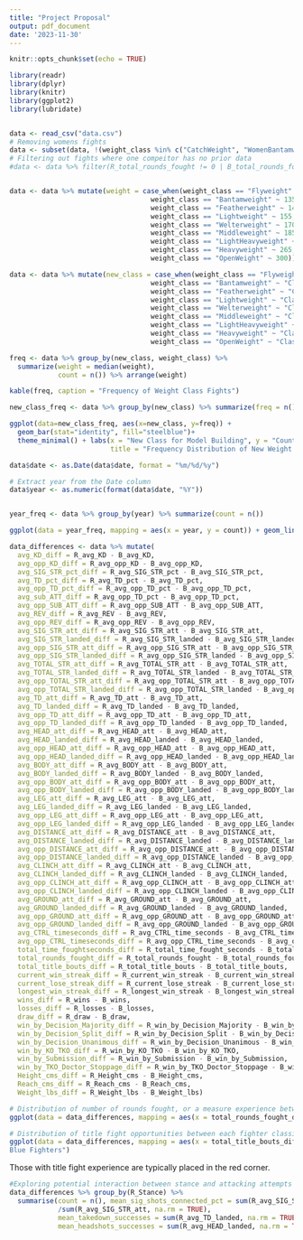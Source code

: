```yaml
---
title: "Project Proposal"
output: pdf_document
date: '2023-11-30'
---
```


```r
knitr::opts_chunk$set(echo = TRUE)
```

```r
library(readr)
library(dplyr)
library(knitr)
library(ggplot2)
library(lubridate)


data <- read_csv("data.csv")
# Removing womens fights 
data <- subset(data, !(weight_class %in% c("CatchWeight", "WomenBantamweight", "WomenFeatherweight", "WomenFlyweight", "WomenStrawweight")))
# Filtering out fights where one compeitor has no prior data
#data <- data %>% filter(R_total_rounds_fought != 0 | B_total_rounds_fought != 0)



```

```r
data <- data %>% mutate(weight = case_when(weight_class == "Flyweight" ~ 125,
                                   weight_class == "Bantamweight" ~ 135,
                                   weight_class == "Featherweight" ~ 145,
                                   weight_class == "Lightweight" ~ 155,
                                   weight_class == "Welterweight" ~ 170,
                                   weight_class == "Middleweight" ~ 185,
                                   weight_class == "LightHeavyweight" ~ 205, 
                                   weight_class == "Heavyweight" ~ 265, 
                                   weight_class == "OpenWeight" ~ 300))

data <- data %>% mutate(new_class = case_when(weight_class == "Flyweight" ~ "Class 1",
                                   weight_class == "Bantamweight" ~ "Class 1",
                                   weight_class == "Featherweight" ~ "Class 1",
                                   weight_class == "Lightweight" ~ "Class 2",
                                   weight_class == "Welterweight" ~ "Class 2",
                                   weight_class == "Middleweight" ~ "Class 3",
                                   weight_class == "LightHeavyweight" ~ "Class 3", 
                                   weight_class == "Heavyweight" ~ "Class 4", 
                                   weight_class == "OpenWeight" ~ "Class 4"))

freq <- data %>% group_by(new_class, weight_class) %>% 
  summarize(weight = median(weight),
            count = n()) %>% arrange(weight)

kable(freq, caption = "Frequency of Weight Class Fights")


```




```r
new_class_freq <- data %>% group_by(new_class) %>% summarize(freq = n())

ggplot(data=new_class_freq, aes(x=new_class, y=freq)) +
  geom_bar(stat="identity", fill="steelblue")+
  theme_minimal() + labs(x = "New Class for Model Building", y = "Count", 
                         title = "Frequency Distribution of New Weight Classes")
```



```r
data$date <- as.Date(data$date, format = "%m/%d/%y")

# Extract year from the Date column
data$year <- as.numeric(format(data$date, "%Y"))


year_freq <- data %>% group_by(year) %>% summarize(count = n()) 

ggplot(data = year_freq, mapping = aes(x = year, y = count)) + geom_line() + labs(x = "Year", y = "Number of Fights", title = "Trend of Number of Fights in the UFC")
```

```r
data_differences <- data %>% mutate(
  avg_KD_diff = R_avg_KD - B_avg_KD, 
  avg_opp_KD_diff = R_avg_opp_KD - B_avg_opp_KD,
  avg_SIG_STR_pct_diff = R_avg_SIG_STR_pct - B_avg_SIG_STR_pct, 
  avg_TD_pct_diff = R_avg_TD_pct - B_avg_TD_pct, 
  avg_opp_TD_pct_diff = R_avg_opp_TD_pct - B_avg_opp_TD_pct, 
  avg_sub_ATT_diff = R_avg_opp_TD_pct - B_avg_opp_TD_pct, 
  avg_opp_SUB_ATT_diff = R_avg_opp_SUB_ATT - B_avg_opp_SUB_ATT, 
  avg_REV_diff = R_avg_REV - B_avg_REV, 
  avg_opp_REV_diff = R_avg_opp_REV - B_avg_opp_REV, 
  avg_SIG_STR_att_diff = R_avg_SIG_STR_att - B_avg_SIG_STR_att, 
  avg_SIG_STR_landed_diff = R_avg_SIG_STR_landed - B_avg_SIG_STR_landed, 
  avg_opp_SIG_STR_att_diff = R_avg_opp_SIG_STR_att - B_avg_opp_SIG_STR_att, 
  avg_opp_SIG_STR_landed_diff = R_avg_opp_SIG_STR_landed - B_avg_opp_SIG_STR_landed, 
  avg_TOTAL_STR_att_diff = R_avg_TOTAL_STR_att - B_avg_TOTAL_STR_att, 
  avg_TOTAL_STR_landed_diff = R_avg_TOTAL_STR_landed - B_avg_TOTAL_STR_landed, 
  avg_opp_TOTAL_STR_att_diff = R_avg_opp_TOTAL_STR_att - B_avg_opp_TOTAL_STR_att, 
  avg_opp_TOTAL_STR_landed_diff = R_avg_opp_TOTAL_STR_landed - B_avg_opp_TOTAL_STR_landed, 
  avg_TD_att_diff = R_avg_TD_att - B_avg_TD_att,
  avg_TD_landed_diff = R_avg_TD_landed - B_avg_TD_landed, 
  avg_opp_TD_att_diff = R_avg_opp_TD_att - B_avg_opp_TD_att, 
  avg_opp_TD_landed_diff = R_avg_opp_TD_landed - B_avg_opp_TD_landed, 
  avg_HEAD_att_diff = R_avg_HEAD_att - B_avg_HEAD_att, 
  avg_HEAD_landed_diff = R_avg_HEAD_landed - B_avg_HEAD_landed,
  avg_opp_HEAD_att_diff = R_avg_opp_HEAD_att - B_avg_opp_HEAD_att, 
  avg_opp_HEAD_landed_diff = R_avg_opp_HEAD_landed - B_avg_opp_HEAD_landed, 
  avg_BODY_att_diff = R_avg_BODY_att - B_avg_BODY_att, 
  avg_BODY_landed_diff = R_avg_BODY_landed - B_avg_BODY_landed, 
  avg_opp_BODY_att_diff = R_avg_opp_BODY_att - B_avg_opp_BODY_att, 
  avg_opp_BODY_landed_diff = R_avg_opp_BODY_landed - B_avg_opp_BODY_landed, 
  avg_LEG_att_diff = R_avg_LEG_att - B_avg_LEG_att, 
  avg_LEG_landed_diff = R_avg_LEG_landed - B_avg_LEG_landed, 
  avg_opp_LEG_att_diff = R_avg_opp_LEG_att - B_avg_opp_LEG_att, 
  avg_opp_LEG_landed_diff = R_avg_opp_LEG_landed - B_avg_opp_LEG_landed,  
  avg_DISTANCE_att_diff = R_avg_DISTANCE_att - B_avg_DISTANCE_att, 
  avg_DISTANCE_landed_diff = R_avg_DISTANCE_landed - B_avg_DISTANCE_landed, 
  avg_opp_DISTANCE_att_diff = R_avg_opp_DISTANCE_att - B_avg_opp_DISTANCE_att, 
  avg_opp_DISTANCE_landed_diff = R_avg_opp_DISTANCE_landed - B_avg_opp_DISTANCE_landed, 
  avg_CLINCH_att_diff = R_avg_CLINCH_att - B_avg_CLINCH_att, 
  avg_CLINCH_landed_diff = R_avg_CLINCH_landed - B_avg_CLINCH_landed, 
  avg_opp_CLINCH_att_diff = R_avg_opp_CLINCH_att - B_avg_opp_CLINCH_att, 
  avg_opp_CLINCH_landed_diff = R_avg_opp_CLINCH_landed - B_avg_opp_CLINCH_landed, 
  avg_GROUND_att_diff = R_avg_GROUND_att - B_avg_GROUND_att, 
  avg_GROUND_landed_diff = R_avg_GROUND_landed - B_avg_GROUND_landed, 
  avg_opp_GROUND_att_diff = R_avg_opp_GROUND_att - B_avg_opp_GROUND_att, 
  avg_opp_GROUND_landed_diff = R_avg_opp_GROUND_landed - B_avg_opp_GROUND_landed, 
  avg_CTRL_timeseconds_diff = R_avg_CTRL_time_seconds - B_avg_CTRL_time_seconds, 
  avg_opp_CTRL_timeseconds_diff = R_avg_opp_CTRL_time_seconds - B_avg_opp_CTRL_time_seconds, 
  total_time_foughtseconds_diff = R_total_time_fought_seconds - B_total_time_fought_seconds, 
  total_rounds_fought_diff = R_total_rounds_fought - B_total_rounds_fought, 
  total_title_bouts_diff = R_total_title_bouts - B_total_title_bouts, 
  current_win_streak_diff = R_current_win_streak - B_current_win_streak, 
  current_lose_streak_diff = R_current_lose_streak - B_current_lose_streak, 
  longest_win_streak_diff = R_longest_win_streak - B_longest_win_streak, 
  wins_diff = R_wins - B_wins, 
  losses_diff = R_losses - B_losses, 
  draw_diff = R_draw - B_draw, 
  win_by_Decision_Majority_diff = R_win_by_Decision_Majority - B_win_by_Decision_Majority, 
  win_by_Decision_Split_diff = R_win_by_Decision_Split - B_win_by_Decision_Split, 
  win_by_Decision_Unanimous_diff = R_win_by_Decision_Unanimous - B_win_by_Decision_Unanimous, 
  win_by_KO_TKO_diff = R_win_by_KO_TKO - B_win_by_KO_TKO, 
  win_by_Submission_diff = R_win_by_Submission - B_win_by_Submission, 
  win_by_TKO_Doctor_Stoppage_diff = R_win_by_TKO_Doctor_Stoppage - B_win_by_TKO_Doctor_Stoppage, 
  Height_cms_diff = R_Height_cms - B_Height_cms, 
  Reach_cms_diff = R_Reach_cms - B_Reach_cms, 
  Weight_lbs_diff = R_Weight_lbs - B_Weight_lbs)
```


```r
# Distribution of number of rounds fought, or a measure experience between the two fighters
ggplot(data = data_differences, mapping = aes(x = total_rounds_fought_diff)) + geom_histogram(binwidth = 5, color = "black", fill = "steelblue") + labs(x = "Total Rounds Fought in Career", title = "Normal Distribution of Difference in Total Rounds between Red and Blue Fighters")
```


```r
# Distribution of title fight opportunities between each fighter classification
ggplot(data = data_differences, mapping = aes(x = total_title_bouts_diff)) + geom_histogram(binwidth = 1, color = "black", fill = "steelblue") + labs(x = "Total Title Fights Fought in Career", title = "Normal Distribution of Difference in Total Title Fights between Red and 
Blue Fighters")

```
Those with title fight experience are typically placed in the red corner.

```r



#Exploring potential interaction between stance and attacking attempts
data_differences %>% group_by(R_Stance) %>% 
  summarise(count = n(), mean_sig_shots_connected_pct = sum(R_avg_SIG_STR_landed, na.rm = TRUE)
            /sum(R_avg_SIG_STR_att, na.rm = TRUE), 
            mean_takedown_successes = sum(R_avg_TD_landed, na.rm = TRUE) / sum(R_avg_TD_att, na.rm = TRUE),
            mean_headshots_successes = sum(R_avg_HEAD_landed, na.rm = TRUE) / sum(R_avg_HEAD_att, na.rm = TRUE))

```


